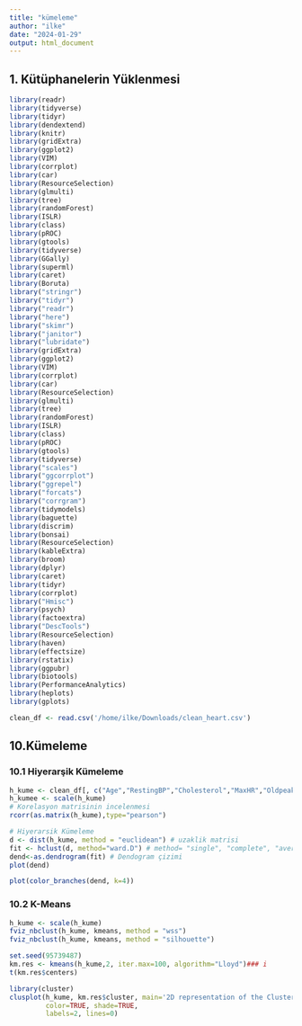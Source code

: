 ```yaml
---
title: "kümeleme"
author: "ilke"
date: "2024-01-29"
output: html_document
---
```


## 1. Kütüphanelerin Yüklenmesi

```r
library(readr)
library(tidyverse)
library(tidyr)
library(dendextend)
library(knitr)
library(gridExtra)
library(ggplot2)
library(VIM)
library(corrplot)
library(car)
library(ResourceSelection)
library(glmulti)
library(tree)
library(randomForest)
library(ISLR)
library(class)
library(pROC)
library(gtools)
library(tidyverse)
library(GGally)
library(superml)
library(caret)
library(Boruta)
library("stringr")
library("tidyr")
library("readr")
library("here")
library("skimr")
library("janitor")
library("lubridate")
library(gridExtra)
library(ggplot2)
library(VIM)
library(corrplot)
library(car)
library(ResourceSelection)
library(glmulti)
library(tree)
library(randomForest)
library(ISLR)
library(class)
library(pROC)
library(gtools)
library(tidyverse)
library("scales")
library("ggcorrplot")
library("ggrepel")
library("forcats")
library("corrgram")
library(tidymodels)
library(baguette)
library(discrim)
library(bonsai)
library(ResourceSelection)
library(kableExtra)
library(broom)
library(dplyr)
library(caret)
library(tidyr)
library(corrplot)
library("Hmisc")
library(psych)
library(factoextra)
library("DescTools")
library(ResourceSelection)
library(haven)
library(effectsize)
library(rstatix)
library(ggpubr)
library(biotools)
library(PerformanceAnalytics)
library(heplots)
library(gplots)
```

```r
clean_df <- read.csv('/home/ilke/Downloads/clean_heart.csv')
```
## 10.Kümeleme

### 10.1 Hiyerarşik Kümeleme


```r
h_kume <- clean_df[, c("Age","RestingBP","Cholesterol","MaxHR","Oldpeak")]
h_kumee <- scale(h_kume)
# Korelasyon matrisinin incelenmesi
rcorr(as.matrix(h_kume),type="pearson") 
```

```r
# Hiyerarsik Kümeleme
d <- dist(h_kume, method = "euclidean") # uzaklik matrisi
fit <- hclust(d, method="ward.D") # method= "single", "complete", "average", "ward.D", "centroid"
dend<-as.dendrogram(fit) # Dendogram çizimi
plot(dend)

plot(color_branches(dend, k=4))
```

### 10.2 K-Means

```r
h_kume <- scale(h_kume)
fviz_nbclust(h_kume, kmeans, method = "wss")
fviz_nbclust(h_kume, kmeans, method = "silhouette")
```

```r

set.seed(95739487) 
km.res <- kmeans(h_kume,2, iter.max=100, algorithm="Lloyd")### i
t(km.res$centers) 
```

```r
library(cluster)
clusplot(h_kume, km.res$cluster, main='2D representation of the Cluster solution',
         color=TRUE, shade=TRUE,
         labels=2, lines=0)
```

